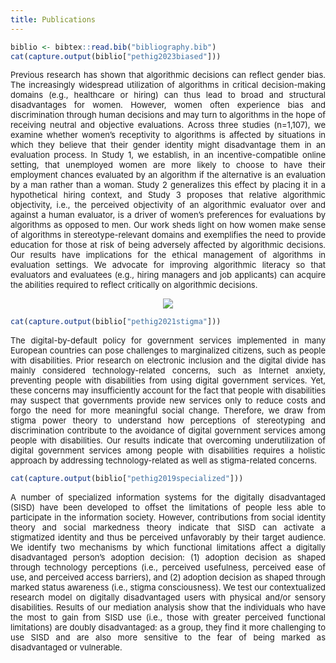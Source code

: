 ```yaml
---
title: Publications
---
```


```r
biblio <- bibtex::read.bib("bibliography.bib")
cat(capture.output(biblio["pethig2023biased"]))
```

<p align="justify"><font size="2">Previous research has shown that algorithmic decisions can reflect gender bias. The increasingly widespread utilization of algorithms in critical decision-making domains (e.g., healthcare or hiring) can thus lead to broad and structural disadvantages for women. However, women often experience bias and discrimination through human decisions and may turn to algorithms in the hope of receiving neutral and objective evaluations. Across three studies (n=1,107), we examine whether women's receptivity to algorithms is affected by situations in which they believe that their gender identity might disadvantage them in an evaluation process. In Study 1, we establish, in an incentive-compatible online setting, that unemployed women are more likely to choose to have their employment chances evaluated by an algorithm if the alternative is an evaluation by a man rather than a woman. Study 2 generalizes this effect by placing it in a hypothetical hiring context, and Study 3 proposes that relative algorithmic objectivity, i.e., the perceived objectivity of an algorithmic evaluator over and against a human evaluator, is a driver of women's preferences for evaluations by algorithms as opposed to men. Our work sheds light on how women make sense of algorithms in stereotype-relevant domains and exemplifies the need to provide education for those at risk of being adversely affected by algorithmic decisions. Our results have implications for the ethical management of algorithms in evaluation settings. We advocate for improving algorithmic literacy so that evaluators and evaluatees (e.g., hiring managers and job applicants) can acquire the abilities required to reflect critically on algorithmic decisions.
</font></p>

<p align="center"><img src="/about/bias.png" style="max-width:60%"></p>

```r
cat(capture.output(biblio["pethig2021stigma"]))
```

<p align="justify"><font size="2">The digital-by-default policy for government services implemented in many European countries can pose challenges to marginalized citizens, such as people with disabilities. Prior research on electronic inclusion and the digital divide has mainly considered technology-related concerns, such as Internet anxiety, preventing people with disabilities from using digital government services. Yet, these concerns may insufficiently account for the fact that people with disabilities may suspect that governments provide new services only to reduce costs and forgo the need for more meaningful social change. Therefore, we draw from stigma power theory to understand how perceptions of stereotyping and discrimination contribute to the avoidance of digital government services among people with disabilities. Our results indicate that overcoming underutilization of digital government services among people with disabilities requires a holistic approach by addressing technology-related as well as stigma-related concerns.
</font></p>

```r
cat(capture.output(biblio["pethig2019specialized"]))
```

<p align="justify"><font size="2">A number of specialized information systems for the digitally disadvantaged (SISD) have been developed to offset the limitations of people less able to participate in the information society. However, contributions from social identity theory and social markedness theory indicate that SISD can activate a stigmatized identity and thus be perceived unfavorably by their target audience. We identify two mechanisms by which functional limitations affect a digitally disadvantaged person’s adoption decision: (1) adoption decision as shaped through technology perceptions (i.e., perceived usefulness, perceived ease of use, and perceived access barriers), and (2) adoption decision as shaped through marked status awareness (i.e., stigma consciousness). We test our contextualized research model on digitally disadvantaged users with physical and/or sensory disabilities. Results of our mediation analysis show that the individuals who have the most to gain from SISD use (i.e., those with greater perceived functional limitations) are doubly disadvantaged: as a group, they find it more challenging to use SISD and are also more sensitive to the fear of being marked as disadvantaged or vulnerable.
</font></p>
